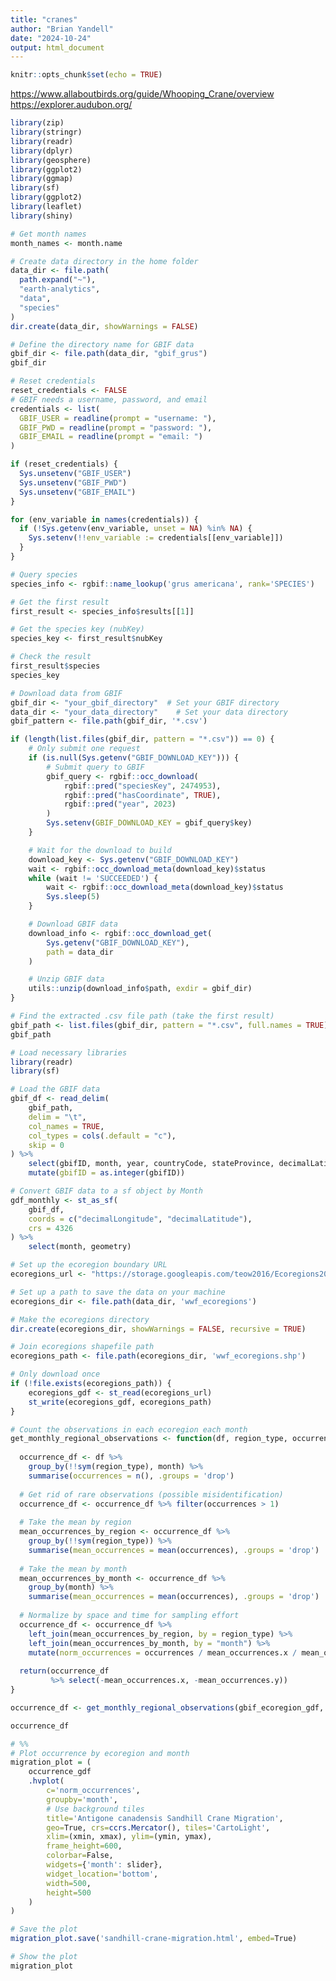 ```yaml
---
title: "cranes"
author: "Brian Yandell"
date: "2024-10-24"
output: html_document
---
```


```r
knitr::opts_chunk$set(echo = TRUE)
```

<https://www.allaboutbirds.org/guide/Whooping_Crane/overview>
<https://explorer.audubon.org/>

```r
library(zip)
library(stringr)
library(readr)
library(dplyr)
library(geosphere)
library(ggplot2)
library(ggmap)
library(sf)
library(ggplot2)
library(leaflet)
library(shiny)
```

```r
# Get month names
month_names <- month.name

# Create data directory in the home folder
data_dir <- file.path(
  path.expand("~"),
  "earth-analytics",
  "data",
  "species"
)
dir.create(data_dir, showWarnings = FALSE)

# Define the directory name for GBIF data
gbif_dir <- file.path(data_dir, "gbif_grus")
gbif_dir

# Reset credentials
reset_credentials <- FALSE
# GBIF needs a username, password, and email
credentials <- list(
  GBIF_USER = readline(prompt = "username: "),
  GBIF_PWD = readline(prompt = "password: "),
  GBIF_EMAIL = readline(prompt = "email: ")
)

if (reset_credentials) {
  Sys.unsetenv("GBIF_USER")
  Sys.unsetenv("GBIF_PWD")
  Sys.unsetenv("GBIF_EMAIL")
}

for (env_variable in names(credentials)) {
  if (!Sys.getenv(env_variable, unset = NA) %in% NA) {
    Sys.setenv(!!env_variable := credentials[[env_variable]])
  }
}
```

```r
# Query species
species_info <- rgbif::name_lookup('grus americana', rank='SPECIES')

# Get the first result
first_result <- species_info$results[[1]]

# Get the species key (nubKey)
species_key <- first_result$nubKey

# Check the result
first_result$species
species_key

# Download data from GBIF
gbif_dir <- "your_gbif_directory"  # Set your GBIF directory
data_dir <- "your_data_directory"    # Set your data directory
gbif_pattern <- file.path(gbif_dir, '*.csv')

if (length(list.files(gbif_dir, pattern = "*.csv")) == 0) {
    # Only submit one request
    if (is.null(Sys.getenv("GBIF_DOWNLOAD_KEY"))) {
        # Submit query to GBIF
        gbif_query <- rgbif::occ_download(
            rgbif::pred("speciesKey", 2474953),
            rgbif::pred("hasCoordinate", TRUE),
            rgbif::pred("year", 2023)
        )
        Sys.setenv(GBIF_DOWNLOAD_KEY = gbif_query$key)
    }

    # Wait for the download to build
    download_key <- Sys.getenv("GBIF_DOWNLOAD_KEY")
    wait <- rgbif::occ_download_meta(download_key)$status
    while (wait != 'SUCCEEDED') {
        wait <- rgbif::occ_download_meta(download_key)$status
        Sys.sleep(5)
    }

    # Download GBIF data
    download_info <- rgbif::occ_download_get(
        Sys.getenv("GBIF_DOWNLOAD_KEY"), 
        path = data_dir
    )

    # Unzip GBIF data
    utils::unzip(download_info$path, exdir = gbif_dir)
}

# Find the extracted .csv file path (take the first result)
gbif_path <- list.files(gbif_dir, pattern = "*.csv", full.names = TRUE)[1]
gbif_path
```

```r
# Load necessary libraries
library(readr)
library(sf)

# Load the GBIF data
gbif_df <- read_delim(
    gbif_path, 
    delim = "\t",
    col_names = TRUE,
    col_types = cols(.default = "c"),
    skip = 0
) %>%
    select(gbifID, month, year, countryCode, stateProvince, decimalLatitude, decimalLongitude) %>%
    mutate(gbifID = as.integer(gbifID))

# Convert GBIF data to a sf object by Month
gdf_monthly <- st_as_sf(
    gbif_df, 
    coords = c("decimalLongitude", "decimalLatitude"), 
    crs = 4326
) %>%
    select(month, geometry)

# Set up the ecoregion boundary URL
ecoregions_url <- "https://storage.googleapis.com/teow2016/Ecoregions2017.zip"

# Set up a path to save the data on your machine
ecoregions_dir <- file.path(data_dir, 'wwf_ecoregions')

# Make the ecoregions directory
dir.create(ecoregions_dir, showWarnings = FALSE, recursive = TRUE)

# Join ecoregions shapefile path
ecoregions_path <- file.path(ecoregions_dir, 'wwf_ecoregions.shp')

# Only download once
if (!file.exists(ecoregions_path)) {
    ecoregions_gdf <- st_read(ecoregions_url)
    st_write(ecoregions_gdf, ecoregions_path)
}
```

```r
# Count the observations in each ecoregion each month
get_monthly_regional_observations <- function(df, region_type, occurrence_name) {
  
  occurrence_df <- df %>%
    group_by(!!sym(region_type), month) %>%
    summarise(occurrences = n(), .groups = 'drop')
  
  # Get rid of rare observations (possible misidentification)
  occurrence_df <- occurrence_df %>% filter(occurrences > 1)
  
  # Take the mean by region
  mean_occurrences_by_region <- occurrence_df %>%
    group_by(!!sym(region_type)) %>%
    summarise(mean_occurrences = mean(occurrences), .groups = 'drop')
  
  # Take the mean by month
  mean_occurrences_by_month <- occurrence_df %>%
    group_by(month) %>%
    summarise(mean_occurrences = mean(occurrences), .groups = 'drop')
  
  # Normalize by space and time for sampling effort
  occurrence_df <- occurrence_df %>%
    left_join(mean_occurrences_by_region, by = region_type) %>%
    left_join(mean_occurrences_by_month, by = "month") %>%
    mutate(norm_occurrences = occurrences / mean_occurrences.x / mean_occurrences.y)
  
  return(occurrence_df
         %>% select(-mean_occurrences.x, -mean_occurrences.y))
}

occurrence_df <- get_monthly_regional_observations(gbif_ecoregion_gdf, 'ecoregion', 'name')

occurrence_df
```

```r
# %%
# Plot occurrence by ecoregion and month
migration_plot = (
    occurrence_gdf
    .hvplot(
        c='norm_occurrences',
        groupby='month',
        # Use background tiles
        title='Antigone canadensis Sandhill Crane Migration',
        geo=True, crs=ccrs.Mercator(), tiles='CartoLight',
        xlim=(xmin, xmax), ylim=(ymin, ymax),
        frame_height=600,
        colorbar=False,
        widgets={'month': slider},
        widget_location='bottom',
        width=500,
        height=500
    )
)

# Save the plot
migration_plot.save('sandhill-crane-migration.html', embed=True)

# Show the plot
migration_plot
```

